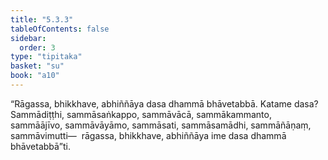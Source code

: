 ```yaml
---
title: "5.3.3"
tableOfContents: false
sidebar:
  order: 3
type: "tipitaka"
basket: "su"
book: "a10"
---
```



<DynamicBreadcrumb />

<Division number="239" book="a10" bookNo="17" page="512">

<Paragraph number="1529" book="a10">
“Rāgassa, bhikkhave, abhiññāya dasa dhammā bhāvetabbā. Katame dasa? Sammādiṭṭhi, sammāsaṅkappo, sammāvācā, sammākammanto, sammāājīvo, sammāvāyāmo, sammāsati, sammāsamādhi, sammāñāṇaṃ, sammāvimutti—  rāgassa, bhikkhave, abhiññāya ime dasa dhammā bhāvetabbā”ti.
</Paragraph>
</Division>